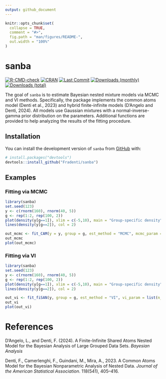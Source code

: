 ```yaml
---
output: github_document
---
```


<!-- README.md is generated from README.Rmd. Please edit that file -->

```r
knitr::opts_chunk$set(
  collapse = TRUE,
  comment = "#>",
  fig.path = "man/figures/README-",
  out.width = "100%"
)
```

# sanba

<!-- badges: start -->
[![R-CMD-check](https://github.com/Fradenti/sanba/actions/workflows/R-CMD-check.yaml/badge.svg)](https://github.com/Fradenti/sanba/actions/workflows/R-CMD-check.yaml)
[![CRAN](https://www.r-pkg.org/badges/version/sanba)](https://cran.r-project.org/package=sanba)
[![Last Commit](https://img.shields.io/github/last-commit/fradenti/sanba)](https://github.com/fradenti/sanba)
[![Downloads (monthly)](https://cranlogs.r-pkg.org/badges/sanba?color=brightgreen)](https://www.r-pkg.org/pkg/sanba)
[![Downloads (total)](https://cranlogs.r-pkg.org/badges/grand-total/sanba?color=brightgreen)](https://www.r-pkg.org/pkg/sanba)<!-- badges: end -->


The goal of `sanba` is to estimate Bayesian nested mixture models via MCMC and VI methods. Specifically, the package implements the common atoms model (Denti et al., 2023) and hybrid finite-infinite models (D'Angelo and Denti, 2024). All models use Gaussian mixtures with a normal-inverse-gamma prior distribution on the parameters. Additional functions are provided to help analyzing the results of the fitting procedure.    

## Installation

You can install the development version of `sanba` from [GitHub](https://github.com/) with:

``` r
# install.packages("devtools")
devtools::install_github("Fradenti/sanba")
```



## Examples 

### Fitting via MCMC


```r
library(sanba)
set.seed(123)
y <- c(rnorm(160), rnorm(40, 5))
g <- rep(1:2, rep(100, 2))
plot(density(y[g==1]), xlim = c(-5,10), main = "Group-specific density")
lines(density(y[g==2]), col = 2)

out_mcmc <- fit_CAM(y = y, group = g, est_method = "MCMC", mcmc_param = list(nrep = 5000, burn=3000))
out_mcmc
plot(out_mcmc)
```

### Fitting via VI

```r
library(sanba)
set.seed(123)
y <- c(rnorm(160), rnorm(40, 5))
g <- rep(1:2, rep(100, 2))
plot(density(y[g==1]), xlim = c(-5,10), main = "Group-specific density")
lines(density(y[g==2]), col = 2)

out_vi <- fit_fiSAN(y, group = g, est_method = "VI", vi_param = list(n_runs = 100))
out_vi
plot(out_vi)
```

# References

D’Angelo, L., and Denti, F. (2024). A Finite-Infinite Shared Atoms Nested Model for the Bayesian Analysis of Large Grouped Data Sets. *Bayesian Analysis* \doi{10.1214/24-BA1458}

Denti, F., Camerlenghi, F., Guindani, M., Mira, A., 2023. A Common Atoms Model for the Bayesian Nonparametric Analysis of Nested Data. *Journal of the American Statistical Association*. 118(541), 405–416. \doi{10.1080/01621459.2021.1933499}

